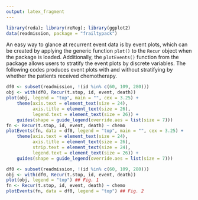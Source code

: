 ```yaml
---
output: latex_fragment
---
```


```R
library(reda); library(reReg); library(ggplot2)
data(readmission, package = "frailtypack")
```

An easy way to glance at recurrent event data is by event plots,
which can be created by applying the generic function `plot()` to the `Recur` object
when the \pkg{reReg} package is loaded.
Additionally, the `plotEvents()` function from the \pkg{reReg} package allows users to
stratify the event plots by discrete variables.
The following codes produces event plots with and without
stratifying  by whether the patients received chemotherapy.
    
```R
df0 <- subset(readmission, !(id %in% c(60, 109, 280)))
obj <- with(df0, Recur(t.stop, id, event, death))
plot(obj, legend = "top", main = "", cex = 3.25) +
    theme(axis.text = element_text(size = 24),
          axis.title = element_text(size = 26),
          legend.text = element_text(size = 26)) +
    guides(shape = guide_legend(override.aes = list(size = 7)))
fn <- Recur(t.stop, id, event, death) ~ chemo
plotEvents(fn, data = df0, legend = "top", main = "", cex = 3.25) +
    theme(axis.text = element_text(size = 24),
          axis.title = element_text(size = 26),
          strip.text = element_text(size = 24),
          legend.text = element_text(size = 26)) +
    guides(shape = guide_legend(override.aes = list(size = 7)))
```
```R
df0 <- subset(readmission, !(id %in% c(60, 109, 280)))
obj <- with(df0, Recur(t.stop, id, event, death))
plot(obj, legend = "top") ## Fig. 1
fn <- Recur(t.stop, id, event, death) ~ chemo
plotEvents(fn, data = df0, legend = "top") ## Fig. 2
```
\vspace*{-.3cm}
\begin{figure}[H]
    \centering
    \begin{minipage}{0.245\textwidth}
        \centering
        \includegraphics[scale = .125]{images/ep-1}
        \caption{No stratification}
    \end{minipage}\hfill
    \begin{minipage}{0.245\textwidth}
        \centering
        \includegraphics[scale = .125]{images/ep-2}
        \caption{Stratified by \texttt{chemo}.}
    \end{minipage}
\end{figure}
	